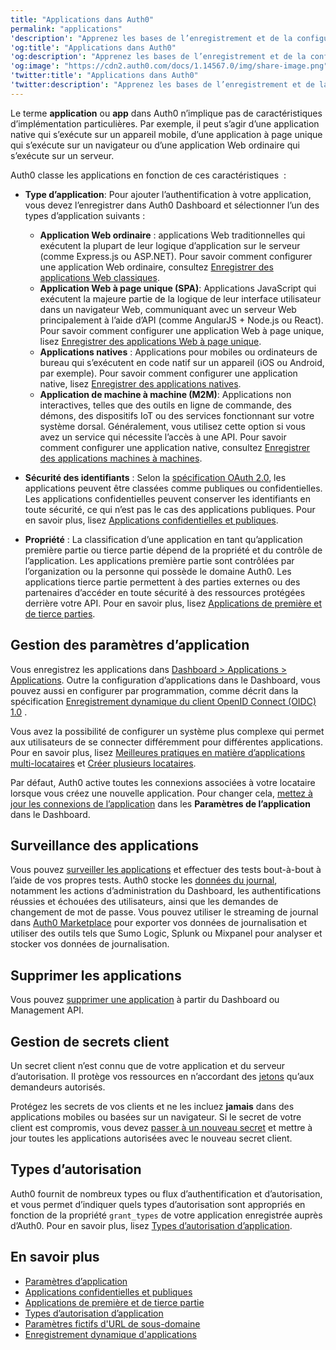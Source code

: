 ```yaml
---
title: "Applications dans Auth0"
permalink: "applications"
'description': "Apprenez les bases de l’enregistrement et de la configuration de vos applications dans Auth0."
'og:title': "Applications dans Auth0"
'og:description': "Apprenez les bases de l’enregistrement et de la configuration de vos applications dans Auth0."
'og:image': "https://cdn2.auth0.com/docs/1.14567.0/img/share-image.png"
'twitter:title': "Applications dans Auth0"
'twitter:description': "Apprenez les bases de l’enregistrement et de la configuration de vos applications dans Auth0."
---
```


Le terme **application** ou **app** dans Auth0 n’implique pas de caractéristiques d’implémentation particulières. Par exemple, il peut s’agir d’une application native qui s’exécute sur un appareil mobile, d’une application à page unique qui s’exécute sur un navigateur ou d’une application Web ordinaire qui s’exécute sur un serveur.

Auth0 classe les applications en fonction de ces caractéristiques  :

* **Type d’application**: Pour ajouter l’authentification à votre application, vous devez l’enregistrer dans <Tooltip href="/docs/docs/fr-ca/glossary?term=auth0-dashboard" tip="Auth0 Dashboard
Principal produit d’Auth0 pour configurer vos services." cta="Voir le glossaire">Auth0 Dashboard</Tooltip> et sélectionner l’un des types d’application suivants :

  + **Application Web ordinaire** : applications Web traditionnelles qui exécutent la plupart de leur logique d’application sur le serveur (comme Express.js ou ASP.NET). Pour savoir comment configurer une application Web ordinaire, consultez [Enregistrer des applications Web classiques](/docs/fr-ca/get-started/auth0-overview/create-applications/regular-web-apps).
  + **Application Web à page unique (SPA)**: Applications JavaScript qui exécutent la majeure partie de la logique de leur interface utilisateur dans un navigateur Web, communiquant avec un serveur Web principalement à l’aide d’API (comme AngularJS + Node.js ou React). Pour savoir comment configurer une application Web à page unique, lisez [Enregistrer des applications Web à page unique](/docs/fr-ca/get-started/auth0-overview/create-applications/single-page-web-apps).
  + **Applications natives** : Applications pour mobiles ou ordinateurs de bureau qui s’exécutent en code natif sur un appareil (iOS ou Android, par exemple). Pour savoir comment configurer une application native, lisez [Enregistrer des applications natives](/docs/fr-ca/get-started/auth0-overview/create-applications/native-apps).
  + **Application de machine à machine (M2M)**: Applications non interactives, telles que des outils en ligne de commande, des démons, des dispositifs IoT ou des services fonctionnant sur votre système dorsal. Généralement, vous utilisez cette option si vous avez un service qui nécessite l’accès à une API. Pour savoir comment configurer une application native, consultez [Enregistrer des applications machines à machines](/docs/fr-ca/get-started/auth0-overview/create-applications/machine-to-machine-apps).
* **Sécurité des identifiants** : Selon la [spécification OAuth 2.0](https://tools.ietf.org/html/rfc6749#section-2.1), les applications peuvent être classées comme publiques ou confidentielles. Les applications confidentielles peuvent conserver les identifiants en toute sécurité, ce qui n’est pas le cas des applications publiques. Pour en savoir plus, lisez [Applications confidentielles et publiques](/docs/fr-ca/get-started/applications/confidential-and-public-applications).
* **Propriété** : La classification d’une application en tant qu’application première partie ou tierce partie dépend de la propriété et du contrôle de l’application. Les applications première partie sont contrôlées par l’organization ou la personne qui possède le domaine Auth0. Les applications tierce partie permettent à des parties externes ou des partenaires d’accéder en toute sécurité à des ressources protégées derrière votre API. Pour en savoir plus, lisez [Applications de première et de tierce parties](/docs/fr-ca/get-started/applications/confidential-and-public-applications/first-party-and-third-party-applications).

## Gestion des paramètres d’application

Vous enregistrez les applications dans [Dashboard > Applications > Applications](https://manage.auth0.com/#/applications/{yourClientId}/settings). Outre la configuration d’applications dans le Dashboard, vous pouvez aussi en configurer par programmation, comme décrit dans la spécification [Enregistrement dynamique du client OpenID Connect (OIDC) 1.0](https://openid.net/specs/openid-connect-registration-1_0.html) .

Vous avez la possibilité de configurer un système plus complexe qui permet aux utilisateurs de se connecter différemment pour différentes applications. Pour en savoir plus, lisez [Meilleures pratiques en matière d’applications multi-locataires](/docs/fr-ca/get-started/auth0-overview/create-tenants/multi-tenant-apps-best-practices) et [Créer plusieurs locataires](/docs/fr-ca/get-started/auth0-overview/create-tenants/create-multiple-tenants).

Par défaut, Auth0 active toutes les connexions associées à votre locataire lorsque vous créez une nouvelle application. Pour changer cela, [mettez à jour les connexions de l’application](/docs/fr-ca/get-started/applications/update-application-connections) dans les **Paramètres de l’application** dans le Dashboard.

## Surveillance des applications

Vous pouvez [surveiller les applications](/docs/fr-ca/deploy-monitor/monitor/monitor-applications) et effectuer des tests bout-à-bout à l’aide de vos propres tests. Auth0 stocke les [données du journal](/docs/fr-ca/deploy-monitor/logs), notamment les actions d’administration du Dashboard, les authentifications réussies et échouées des utilisateurs, ainsi que les demandes de changement de mot de passe. Vous pouvez utiliser le streaming de journal dans [Auth0 Marketplace](https://marketplace.auth0.com/features/log-streaming) pour exporter vos données de journalisation et utiliser des outils tels que Sumo Logic, Splunk ou Mixpanel pour analyser et stocker vos données de journalisation.

## Supprimer les applications

Vous pouvez [supprimer une application](/docs/fr-ca/get-started/applications/remove-applications) à partir du Dashboard ou <Tooltip href="/docs/docs/fr-ca/glossary?term=management-api" tip="Management API
Un produit permettant aux clients d’effectuer des tâches administratives." cta="Voir le glossaire">Management API</Tooltip>.

## Gestion de secrets client

Un secret client n’est connu que de votre application et du serveur d’autorisation. Il protège vos ressources en n’accordant des [jetons](/docs/fr-ca/secure/tokens) qu’aux demandeurs autorisés.

Protégez les secrets de vos clients et ne les incluez **jamais** dans des applications mobiles ou basées sur un navigateur. Si le secret de votre client est compromis, vous devez [passer à un nouveau secret](/docs/fr-ca/get-started/applications/rotate-client-secret) et mettre à jour toutes les applications autorisées avec le nouveau secret client.

## Types d’autorisation

Auth0 fournit de nombreux types ou flux d’authentification et d’autorisation, et vous permet d’indiquer quels types d’autorisation sont appropriés en fonction de la propriété `grant_types` de votre application enregistrée auprès d’Auth0. Pour en savoir plus, lisez [Types d’autorisation d’application](/docs/fr-ca/get-started/applications/application-grant-types).

## En savoir plus

* [Paramètres d’application](/docs/fr-ca/get-started/applications/application-settings)
* [Applications confidentielles et publiques](/docs/fr-ca/get-started/applications/confidential-and-public-applications)
* [Applications de première et de tierce partie](/docs/fr-ca/get-started/applications/confidential-and-public-applications/first-party-and-third-party-applications)
* [Types d’autorisation d’application](/docs/fr-ca/get-started/applications/application-grant-types)
* [Paramètres fictifs d'URL de sous-domaine](/docs/fr-ca/get-started/applications/wildcards-for-subdomains)
* [Enregistrement dynamique d'applications](/docs/fr-ca/get-started/applications/dynamic-client-registration)